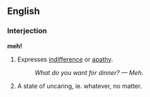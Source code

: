 ==English==
===Interjection===
'''meh!'''
# Expresses [[indifference]] or [[apathy]].
#: ''What do you want for dinner? &mdash; Meh.''
# A state of uncaring, ie. whatever, no matter.